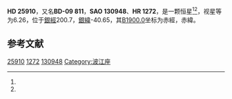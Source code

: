 {{Starbox begin
| name = HD 25910
}}
{{Starbox observe
| epoch = [[J2000.0|J2000.0]]
| constell = {{星座名待查}}<ref name=SIMBAD>{{cite web
 | url=http://simbad.u-strasbg.fr/simbad/sim-id?Ident=HR+1272
 | title=Pulsating variable Star
 | publisher=Centre de Données astronomiques de Strasbourg
 | work=SIMBAD
 | accessdate=2012-07-13
 | archive-date=2016-03-16
 | archive-url=https://web.archive.org/web/20160316082747/http://simbad.u-strasbg.fr/simbad/sim-id?Ident=HR+1272
 | dead-url=no
 }}</ref><ref name=DATA>{{cite web
 | url=http://vizier.u-strasbg.fr/viz-bin/VizieR-5?-out.add=.&-source=5050&-corr=PK=HR&-out.max=9999&HR=1272
 | title=VizieR Detailed Page
 | accessdate=2012-07-13
 | archive-date=2016-03-05
 | archive-url=https://web.archive.org/web/20160305210628/http://vizier.u-strasbg.fr/viz-bin/VizieR-5?-out.add=.&-source=5050&-corr=PK=HR&-out.max=9999&HR=1272
 | dead-url=no
 }}</ref>
| 星官 = 
| ra = {{RA|4|5|56.5}}<ref name=SIMBAD /><ref name=DATA />
| dec = {{DEC|-8|51|22}}<ref name=SIMBAD /><ref name=DATA />
| appmag_v = 6.26<ref name=SIMBAD /><ref name=DATA />
}}
{{Starbox character
| class = A3V<ref name=SIMBAD /><ref name=DATA />
| b-v = 0.06<ref name=SIMBAD /><ref name=DATA />
| u-b = 0.09<ref name=SIMBAD /><ref name=DATA />
| r-i = <ref name=SIMBAD /><ref name=DATA />
| variable = 
}}
{{Starbox astrometry
| radial_v = 0.09
| prop_mo_ra = 28
| parallax = 
| p_error = 
}}
{{Starbox catalog
| names =BD-09 811，[[SAO星表|SAO]] 130948，[[HD星表|HD]] 25910，[[HR星表|HR]] 1272}}
{{Starbox reference |Simbad=HR+1272}}
{{Starbox end}}

'''HD 25910'''，又名'''BD-09 811'''，'''SAO 130948'''、'''HR 1272'''，是一颗恒星<ref name=SIMBAD /><ref name=DATA />，视星等为6.26，位于[[銀道座標系|銀經]]200.7，[[銀道座標系|銀緯]]-40.65，其[[B1900.0|B1900.0]]坐标为赤經{{RA|4|1|7.4}}，赤緯{{DEC|-9|-40.65|36}}。

== 参考文献 ==
{{reflist}}

{{star-stub}}

[[Category:HD和HDE天體|25910]]
[[Category:HR天體|1272]]
[[Category:SAO天體|130948]]
[[Category:波江座|Category:波江座]]